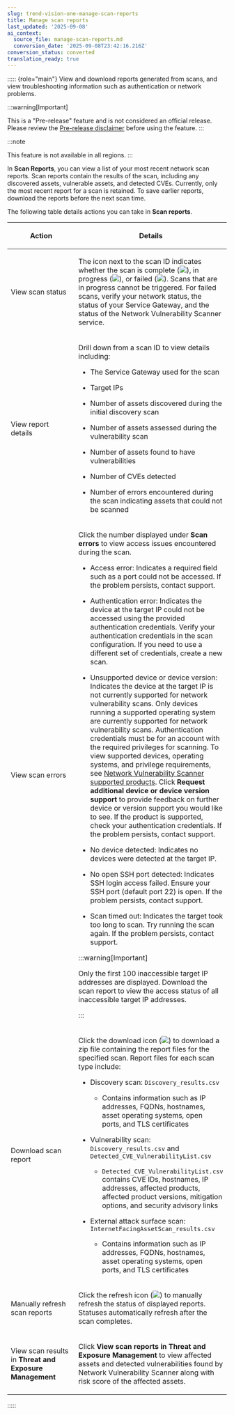 ```yaml
---
slug: trend-vision-one-manage-scan-reports
title: Manage scan reports
last_updated: '2025-09-08'
ai_context:
  source_file: manage-scan-reports.md
  conversion_date: '2025-09-08T23:42:16.216Z'
conversion_status: converted
translation_ready: true
---
```


::::: {role="main"}
View and download reports generated from scans, and view troubleshooting information such as authentication or network problems.

:::warning[Important]

This is a "Pre-release" feature and is not considered an official release. Please review the [Pre-release disclaimer](pre-release-disclaimer.mdx) before using the feature.
:::

:::note

This feature is not available in all regions.
:::

In **Scan Reports**, you can view a list of your most recent network scan reports. Scan reports contain the results of the scan, including any discovered assets, vulnerable assets, and detected CVEs. Currently, only the most recent report for a scan is retained. To save earlier reports, download the reports before the next scan time.

The following table details actions you can take in **Scan reports**.

<table>
<colgroup>
<col style="width: 50%" />
<col style="width: 50%" />
</colgroup>
<thead>
<tr>
<th><p>Action</p></th>
<th><p>Details</p></th>
</tr>
</thead>
<tbody>
<tr>
<td><p>View scan status</p></td>
<td><p>The icon next to the scan ID indicates whether the scan is complete (<img src="./images/successful=d385863c-ae1f-4a76-8500-6d60d7a2de8f.webp" />), in progress (<img src="./images/inProgress=763d5319-3680-4b10-abca-a75782d8eb48.webp" />), or failed (<img src="./images/unsuccessful=e4c3ece6-3776-45dc-b99a-67195d7d21e0.webp" />). Scans that are in progress cannot be triggered. For failed scans, verify your network status, the status of your Service Gateway, and the status of the Network Vulnerability Scanner service.</p></td>
</tr>
<tr>
<td><p>View report details</p></td>
<td><p>Drill down from a scan ID to view details including:</p>
<ul>
<li><p>The Service Gateway used for the scan</p></li>
<li><p>Target IPs</p></li>
<li><p>Number of assets discovered during the initial discovery scan</p></li>
<li><p>Number of assets assessed during the vulnerability scan</p></li>
<li><p>Number of assets found to have vulnerabilities</p></li>
<li><p>Number of CVEs detected</p></li>
<li><p>Number of errors encountered during the scan indicating assets that could not be scanned</p></li>
</ul></td>
</tr>
<tr>
<td><p>View scan errors</p></td>
<td><p>Click the number displayed under <strong>Scan errors</strong> to view access issues encountered during the scan.</p>
<ul>
<li><p>Access error: Indicates a required field such as a port could not be accessed. If the problem persists, contact support.</p></li>
<li><p>Authentication error: Indicates the device at the target IP could not be accessed using the provided authentication credentials. Verify your authentication credentials in the scan configuration. If you need to use a different set of credentials, create a new scan.</p></li>
<li><p>Unsupported device or device version: Indicates the device at the target IP is not currently supported for network vulnerability scans. Only devices running a supported operating system are currently supported for network vulnerability scans. Authentication credentials must be for an account with the required privileges for scanning. To view supported devices, operating systems, and privilege requirements, see <a href="trend-vision-one-nvs-supported-products">Network Vulnerability Scanner supported products</a>. Click <strong>Request additional device or device version support</strong> to provide feedback on further device or version support you would like to see. If the product is supported, check your authentication credentials. If the problem persists, contact support.</p></li>
<li><p>No device detected: Indicates no devices were detected at the target IP.</p></li>
<li><p>No open SSH port detected: Indicates SSH login access failed. Ensure your SSH port (default port 22) is open. If the problem persists, contact support.</p></li>
<li><p>Scan timed out: Indicates the target took too long to scan. Try running the scan again. If the problem persists, contact support.</p></li>
</ul>


:::warning[Important]

<p>Only the first 100 inaccessible target IP addresses are displayed. Download the scan report to view the access status of all inaccessible target IP addresses.</p>


:::

</td>
</tr>
<tr>
<td><p>Download scan report</p></td>
<td><p>Click the download icon (<img src="./images/download_icon=5c7476c2-cf15-4572-b7cd-5fc67a57d22f.webp" />) to download a zip file containing the report files for the specified scan. Report files for each scan type include:</p>
<ul>
<li><p>Discovery scan: <code>Discovery_results.csv</code></p>
<ul>
<li><p>Contains information such as IP addresses, FQDNs, hostnames, asset operating systems, open ports, and TLS certificates</p></li>
</ul></li>
<li><p>Vulnerability scan: <code>Discovery_results.csv</code> and <code>Detected_CVE_VulnerabilityList.csv</code></p>
<ul>
<li><p><code>Detected_CVE_VulnerabilityList.csv</code> contains CVE IDs, hostnames, IP addresses, affected products, affected product versions, mitigation options, and security advisory links</p></li>
</ul></li>
<li><p>External attack surface scan: <code>InternetFacingAssetScan_results.csv</code></p>
<ul>
<li><p>Contains information such as IP addresses, FQDNs, hostnames, asset operating systems, open ports, and TLS certificates</p></li>
</ul></li>
</ul></td>
</tr>
<tr>
<td><p>Manually refresh scan reports</p></td>
<td><p>Click the refresh icon (<img src="./images/refresh=5bd75452-c2fb-43ed-90e6-7b552fdc5dd2.webp" />) to manually refresh the status of displayed reports. Statuses automatically refresh after the scan completes.</p></td>
</tr>
<tr>
<td><p>View scan results in <strong>Threat and Exposure Management</strong></p></td>
<td><p>Click <strong>View scan reports in Threat and Exposure Management</strong> to view affected assets and detected vulnerabilities found by Network Vulnerability Scanner along with risk score of the affected assets.</p></td>
</tr>
</tbody>
</table>
:::::
